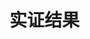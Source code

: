 # 实证结果

\begin{landscape}
```r

fn_state <- c("China", "India", "Pakistan", "Bangladesh", "Nepal", "Sri Lanka", "Maldives", "Bhutan", "Laos", "Myanmar", "Cambodia", "Australia", "New Zealand", "Papua New Guinea", "Palau", "Kiribati", "Maldives", "Nauru", "New Caledonia", "Vanuatu", "Samoa", "Marshall Islands", "Thailand", "Malaysia", "Indonesia", "Philippines", "Singapore", "Vietnam", "Brunei", "Japan", "South Korea", "Hong Kong", "USA", "Macao", "UK", "France", "Germany", "Spain", "Italy", "Canada", "Netherlands")

fn_data <- tw_data |> 
  filter(Year < 2003, Year >= 1990, State %in% fn_state) |> 
  rename(政策干预 = Treat, 出口占比 = ExpPerc)

# vcovHC.plm

reg1.1 <- plm(出口占比 ~ 政策干预, data = fn_data, effect = "twoways", model="within", index =  c("State", "Year"))
rse1.1 <- sqrt(diag(vcovHC(reg1.1)))

reg1.2 <- plm(InpPerc ~ Treat, data = fn_data, effect = "twoways", model="within", index =  c("State", "Year"))
rse1.2 <- sqrt(diag(vcovHC(reg1.2, cluster = "group")))

reg1.3 <- plm(FDIPerc ~ Treat, data = fn_data, effect = "twoways", model="within", index =  c("State", "Year"))
rse1.3 <- sqrt(diag(vcovHC(reg1.3)))

reg1.4 <- plm(ExpPerc ~ Treat + WTO_Y_IN_TW_IN + duDiplomatic + Diplomatic + APEC + Chinese + ECFA + FTA + Openness + LPop + LGDP, data = fn_data, effect = "twoways", model="within", index= c("State", "Year"))

reg2.3 <- plm(ExpPerc ~ Treat + y1990 + y1991 + y1992 + y1993 + y1994 + y1995 + y1996 + y1997 + y1998 + y1999 + y2000 + y2001 + WTO_Y_IN_TW_IN + y2002 + duDiplomatic + Diplomatic + APEC + Chinese + ECFA + FTA + Openness + LPop + LGDP, data = fn_data, index= c("State"))

```
\end{landscape}
